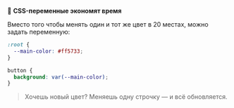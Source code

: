 🌈 **CSS-переменные экономят время**

Вместо того чтобы менять один и тот же цвет в 20 местах, можно задать переменную:

```css hideHeader
:root {
  --main-color: #ff5733;
}

button {
  background: var(--main-color);
}
```

> Хочешь новый цвет? Меняешь одну строчку — и всё обновляется.
